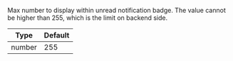Max number to display within unread notification badge. The value cannot be higher than 255, which is the limit on backend side.

| Type               | Default      |
| - | - |
| number             | 255          |
